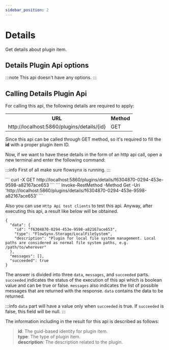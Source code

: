 ```yaml
---
sidebar_position: 2
---
```


# Details

Get details about plugin item.

## Details Plugin Api options
:::note
This api doesn't have any options.
:::

## Calling Details Plugin Api
For calling this api, the following details are required to apply:

<table class="table">
  <tr>
    <th>URL</th>
    <th>Method</th>
  </tr>
  <tr>
    <td>http://localhost:5860/plugins/details/{id}</td>
    <td class="centering">GET</td>
  </tr>
</table>

Since this api can be called through GET method, so it's required to fill the **id** with a proper plugin item ID.

Now, if we want to have these details in the form of an http api call, open a new terminal and enter the following command:

:::info
First of all make sure flowsynx is running.
:::


<Tabs groupId="httpApi">
  <TabItem value="bashHttpApi" label="HTTP API (Bash)">
  ```
  curl -X GET http://localhost:5860/plugins/details/f6304870-0294-453e-9598-a82167ace653
  ```
  </TabItem>
  <TabItem value="powershellHttpApi" label="HTTP API (PowerShell)">
  ```
  Invoke-RestMethod -Method Get -Uri 'http://localhost:5860/plugins/details/f6304870-0294-453e-9598-a82167ace653'
  ```
  </TabItem>
</Tabs>

Also you can use `Http Api test clients` to test this api. Anyway, after executing this api, a result like below will be obtained.
```
{
  "data": {
    "id": "f6304870-0294-453e-9598-a82167ace653",
    "type": "FlowSynx.Storage/LocalFileSystem",
    "description": "Plugin for local file system management. Local paths are considered as normal file system paths, e.g. /path/to/wherever"
  },
  "messages": [],
  "succeeded": true
}
```

The answer is divided into three `data`, `messages`, and `succeeded` parts. 
`succeeded` indicates the status of the execution of this api which is boolean value and can be true or false. 
`messages` also indicates the list of possible messages that are returned with the response. 
`data` contains the data to be returned. 

:::info
`data` part will have a value only when `succeeded` is true. If `succeeded` is false, this field will be null.
:::

The information including in the result for this api is described as follows:

> **id**: The guid-based identity for plugin item.  
> **type**: The type of plugin item.  
> **description**: The description related to the plugin.